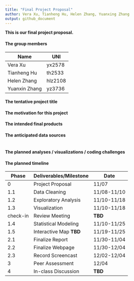```yaml
---
title: "Final Project Proposal"
author: Vera Xu, Tianheng Hu, Helen Zhang, Yuanxing Zhang
output: github_document
---
```


**This is our final project proposal.**

#### The group members

Name            | UNI
--------------- | -------------
Vera Xu         | yx2578
Tianheng Hu     | th2533
Helen Zhang     | hlz2108
Yuanxin Zhang   | yz3736

#### The tentative project title


#### The motivation for this project


#### The intended final products


#### The anticipated data sources

```r


```

#### The planned analyses / visualizations / coding challenges


#### The planned timeline

Phase           | Deliverables/Milestone | Date
--------------- | -----------------------|-------------
0               | Project Proposal       | 11/07
1.1             | Data Cleaning          | 11/08-11/10
1.2             | Exploratory Analysis   | 11/10-11/18
1.3             | Visualization          | 11/10-11/18
check-in        | Review Meeting         | **TBD**
1.4             | Statistical Modeling   | 11/10-11/25
1.5             | Interactive Map **TBD**| 11/19-11/25
2.1             | Finalize Report        | 11/30-11/04
2.2             | Finalize Webpage       | 11/30-12/04
2.3             | Record Screencast      | 12/02-12/04
3               | Peer Assessment        | 12/04
4               | In-class Discussion    | **TBD**


